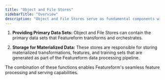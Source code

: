 ```yaml
---
title: "Object and File Stores"
sidebarTitle: "Overview"
description: "Object and File Stores serve as fundamental components within the Featureform framework, particularly in the context of ETL-based offline stores like Spark and Pandas on K8s. These stores fulfill two primary functions within Featureform:"
---
```


1. **Providing Primary Data Sets:** Object and File Stores can contain the primary data sets that Featureform transforms and orchestrates.

2. **Storage for Materialized Data:** These stores are responsible for storing materialized transformations, features, and training sets that are generated as part of the Featureform data processing pipeline.

The combination of these functions enables Featureform's seamless feature processing and serving capabilities.
